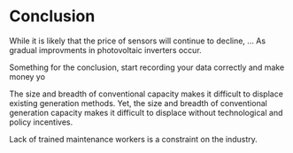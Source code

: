 # Conclusion

<!-- 
7. Conclusion
 -->

While it is likely that the price of sensors will continue to decline, ...
As gradual improvments in photovoltaic inverters occur\cite{Fife2012}.

Something for the conclusion, start recording your data correctly and make money yo

The size and breadth of conventional capacity makes it difficult to displace existing generation methods. 
Yet, the size and breadth of conventional generation capacity makes it difficult to displace without technological and policy incentives. 


Lack of trained maintenance workers is a constraint on the industry.


